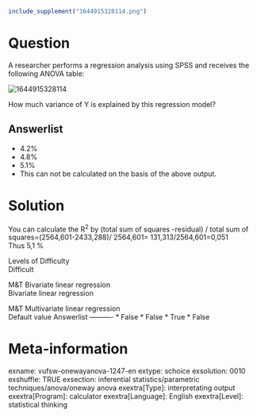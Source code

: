 ```r
include_supplement("1644915328114.png")
```

Question
========
A researcher performs a regression analysis using SPSS and receives the
following ANOVA table:  
  
<img src="1644915328114.png" class="fr-fic fr-dii tvcss_2"
alt="1644915328114" />  
  
How much variance of Y is explained by this regression model?

Answerlist
----------
* 4.2%
* 4.8%
* 5.1%
* This can not be calculated on the basis of the above output.

Solution
========





You can calculate the R<sup>2</sup> by (total sum of squares -residual)
/ total sum of squares=(2564,601-2433,288)/ 2564,601=
131,313/2564,601=0,051  
Thus 5,1 %





Levels of Difficulty  
Difficult

M&T Bivariate linear regression  
Bivariate linear regression

M&T Multivariate linear regression  
Default value
Answerlist
----------
* False
* False
* True
* False

Meta-information
================
exname: vufsw-onewayanova-1247-en
extype: schoice
exsolution: 0010
exshuffle: TRUE
exsection: inferential statistics/parametric techniques/anova/oneway anova
exextra[Type]: interpretating output
exextra[Program]: calculator
exextra[Language]: English
exextra[Level]: statistical thinking

